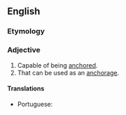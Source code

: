 ==English==

===Etymology===
{{suffix|en|anchor|able}}

===Adjective===
{{en-adj|-}}

# Capable of being [[anchor]]ed.
# That can be used as an [[anchorage]].

====Translations====
{{trans-top|that can be used as an anchorage}}
* Portuguese: {{t|pt|ancorável}}
{{trans-mid}}
{{trans-bottom}}